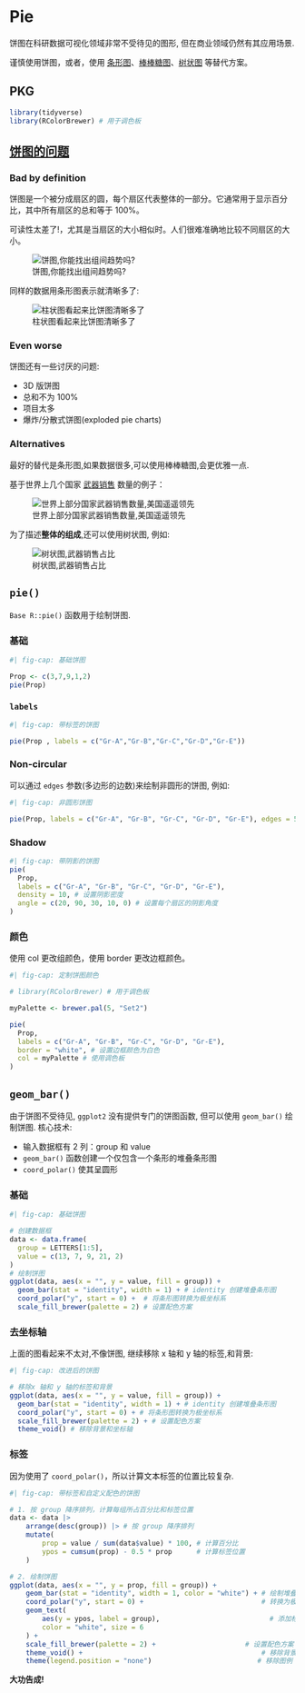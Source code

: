 # Pie {#sec-pie}

饼图在科研数据可视化领域非常不受待见的图形, 但在商业领域仍然有其应用场景.

谨慎使用饼图，或者，使用 [条形图](@sec-bar)、[棒棒糖图](@sec-lollipop)、[树状图](@sec-treemap) 等替代方案。

## PKG

```r
library(tidyverse)
library(RColorBrewer) # 用于调色板

```

## [饼图的问题](https://www.data-to-viz.com/caveat/pie.html)

### Bad by definition

饼图是一个被分成扇区的圆，每个扇区代表整体的一部分。它通常用于显示百分比，其中所有扇区的总和等于 100%。

可读性太差了!，尤其是当扇区的大小相似时。人们很难准确地比较不同扇区的大小。

![饼图,你能找出组间趋势吗?](./image/bad-pie.png)

同样的数据用条形图表示就清晰多了:

![柱状图看起来比饼图清晰多了](./image/better-bar.png)

### Even worse

饼图还有一些讨厌的问题:

- 3D 版饼图
- 总和不为 100%
- 项目太多
- 爆炸/分散式饼图(exploded pie charts)

### Alternatives 

最好的替代是条形图,如果数据很多,可以使用棒棒糖图,会更优雅一点. 

基于世界上几个国家 [武器销售](https://www.data-to-viz.com/story/OneNumOneCat.html) 数量的例子：

![世界上部分国家武器销售数量,美国遥遥领先](./image/alt-bar.png)

为了描述**整体的组成**,还可以使用树状图, 例如:

![树状图,武器销售占比](./image/alt-bar2.png)

## `pie()`

`Base R::pie()` 函数用于绘制饼图.

### 基础

```r
#| fig-cap: 基础饼图

Prop <- c(3,7,9,1,2)
pie(Prop)
```

### `labels`

```r
#| fig-cap: 带标签的饼图

pie(Prop , labels = c("Gr-A","Gr-B","Gr-C","Gr-D","Gr-E"))
```

### Non-circular

可以通过 `edges` 参数(多边形的边数)来绘制非圆形的饼图, 例如:

```r
#| fig-cap: 非圆形饼图

pie(Prop, labels = c("Gr-A", "Gr-B", "Gr-C", "Gr-D", "Gr-E"), edges = 50)
```

### Shadow

```r
#| fig-cap: 带阴影的饼图
pie(
  Prop,
  labels = c("Gr-A", "Gr-B", "Gr-C", "Gr-D", "Gr-E"),
  density = 10, # 设置阴影密度
  angle = c(20, 90, 30, 10, 0) # 设置每个扇区的阴影角度
)
```

### 颜色

使用 col 更改组颜色，使用 border 更改边框颜色。

```r
#| fig-cap: 定制饼图颜色

# library(RColorBrewer) # 用于调色板

myPalette <- brewer.pal(5, "Set2")

pie(
  Prop,
  labels = c("Gr-A", "Gr-B", "Gr-C", "Gr-D", "Gr-E"),
  border = "white", # 设置边框颜色为白色
  col = myPalette # 使用调色板
)
```

## `geom_bar()`

由于饼图不受待见, `ggplot2` 没有提供专门的饼图函数, 但可以使用 `geom_bar()` 绘制饼图. 核心技术:

- 输入数据框有 2 列：group 和 value
- `geom_bar()` 函数创建一个仅包含一个条形的堆叠条形图
- `coord_polar()` 使其呈圆形

### 基础

```r
#| fig-cap: 基础饼图

# 创建数据框
data <- data.frame(
  group = LETTERS[1:5],
  value = c(13, 7, 9, 21, 2)
)
# 绘制饼图
ggplot(data, aes(x = "", y = value, fill = group)) +
  geom_bar(stat = "identity", width = 1) + # identity 创建堆叠条形图
  coord_polar("y", start = 0) +  # 将条形图转换为极坐标系
  scale_fill_brewer(palette = 2) # 设置配色方案
```

### 去坐标轴

上面的图看起来不太对,不像饼图, 继续移除 x 轴和 y 轴的标签,和背景: 

```r
#| fig-cap: 改进后的饼图

# 移除x 轴和 y 轴的标签和背景
ggplot(data, aes(x = "", y = value, fill = group)) +
  geom_bar(stat = "identity", width = 1) + # identity 创建堆叠条形图
  coord_polar("y", start = 0) + # 将条形图转换为极坐标系
  scale_fill_brewer(palette = 2) + # 设置配色方案
  theme_void() # 移除背景和坐标轴
```

### 标签

因为使用了 `coord_polar()`，所以计算文本标签的位置比较复杂.

```r
#| fig-cap: 带标签和自定义配色的饼图

# 1. 按 group 降序排列，计算每组所占百分比和标签位置
data <- data |> 
    arrange(desc(group)) |> # 按 group 降序排列
    mutate(
        prop = value / sum(data$value) * 100, # 计算百分比
        ypos = cumsum(prop) - 0.5 * prop      # 计算标签位置
    )

# 2. 绘制饼图
ggplot(data, aes(x = "", y = prop, fill = group)) +
    geom_bar(stat = "identity", width = 1, color = "white") + # 绘制堆叠条形图
    coord_polar("y", start = 0) +                             # 转换为极坐标系（饼图）
    geom_text(
        aes(y = ypos, label = group),                           # 添加标签
        color = "white", size = 6
    ) +
    scale_fill_brewer(palette = 2) +                      # 设置配色方案
    theme_void() +                                            # 移除背景和坐标轴
    theme(legend.position = "none")                          # 移除图例
```

**大功告成!**
